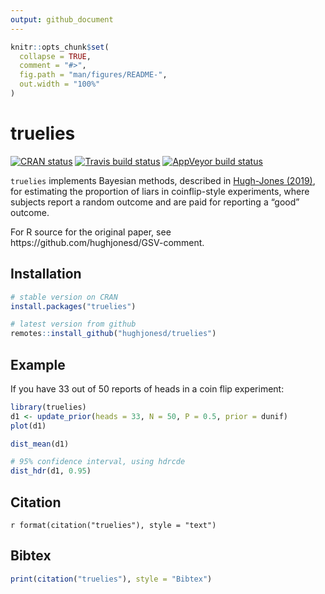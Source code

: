 ```yaml
---
output: github_document
---
```


<!-- README.md is generated from README.Rmd. Please edit that file -->

```r
knitr::opts_chunk$set(
  collapse = TRUE,
  comment = "#>",
  fig.path = "man/figures/README-",
  out.width = "100%"
)
```
# truelies

 [![CRAN status](https://www.r-pkg.org/badges/version/truelies)](https://cran.r-project.org/package=truelies)
[![Travis build status](https://travis-ci.org/hughjonesd/truelies.svg?branch=master)](https://travis-ci.org/hughjonesd/truelies)
[![AppVeyor build status](https://ci.appveyor.com/api/projects/status/github/hughjonesd/truelies?branch=master&svg=true)](https://ci.appveyor.com/project/hughjonesd/truelies)

`truelies` implements Bayesian methods, described in 
[Hugh-Jones (2019)](https://link.springer.com/article/10.1007/s40881-019-00069-x), 
for estimating the proportion of liars in coinflip-style experiments, where
subjects report a random outcome and are paid for reporting a "good" outcome.

For R source for the original paper, see https://github.com/hughjonesd/GSV-comment.

## Installation

``` r
# stable version on CRAN
install.packages("truelies")

# latest version from github
remotes::install_github("hughjonesd/truelies")
```

## Example

If you have 33 out of 50 reports of heads in a coin flip experiment:

```r
library(truelies)
d1 <- update_prior(heads = 33, N = 50, P = 0.5, prior = dunif)
plot(d1)

dist_mean(d1)

# 95% confidence interval, using hdrcde
dist_hdr(d1, 0.95)
```

## Citation

`r format(citation("truelies"), style = "text")`

## Bibtex 

```r
print(citation("truelies"), style = "Bibtex")
```
